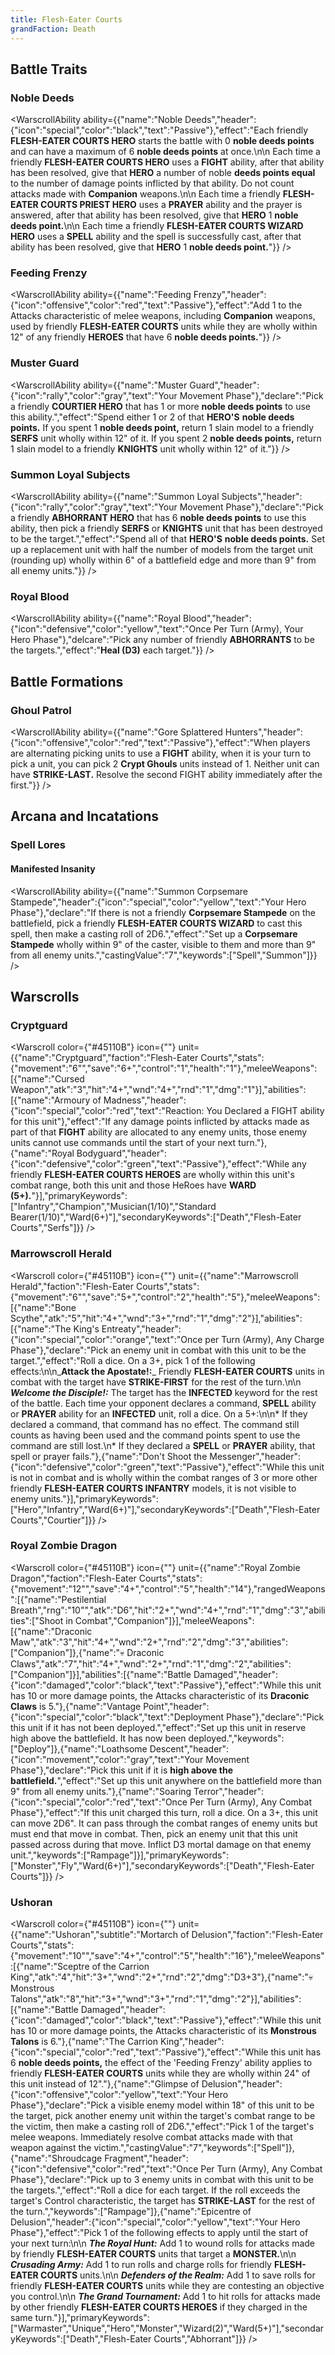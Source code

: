 ```yaml
---
title: Flesh-Eater Courts
grandFaction: Death
---
```



## Battle Traits

### Noble Deeds

<WarscrollAbility ability={{"name":"Noble Deeds","header":{"icon":"special","color":"black","text":"Passive"},"effect":"Each friendly **FLESH-EATER COURTS HERO** starts the battle with 0 **noble deeds points** and can have a maximum of 6 **noble deeds points** at once.\n\n Each time a friendly **FLESH-EATER COURTS HERO** uses a **FIGHT** ability, after that ability has been resolved, give that **HERO** a number of noble **deeds points equal** to the number of damage points inflicted by that ability. Do not count attacks made with **Companion** weapons.\n\n Each time a friendly **FLESH-EATER COURTS PRIEST HERO** uses a **PRAYER** ability and the prayer is answered, after that ability has been resolved, give that **HERO** 1 **noble deeds point.**\n\n Each time a friendly **FLESH-EATER COURTS WIZARD HERO** uses a **SPELL** ability and the spell is successfully cast, after that ability has been resolved, give that **HERO** 1 **noble deeds point.**"}} />

### Feeding Frenzy

<WarscrollAbility ability={{"name":"Feeding Frenzy","header":{"icon":"offensive","color":"red","text":"Passive"},"effect":"Add 1 to the Attacks characteristic of melee weapons, including **Companion** weapons, used by friendly **FLESH-EATER COURTS** units while they are wholly within 12\" of any friendly **HEROES** that have 6 **noble deeds points.**"}} />

### Muster Guard

<WarscrollAbility ability={{"name":"Muster Guard","header":{"icon":"rally","color":"gray","text":"Your Movement Phase"},"declare":"Pick a friendly **COURTIER HERO** that has 1 or more **noble deeds points** to use this ability.","effect":"Spend either 1 or 2 of that **HERO'S** **noble deeds points.** If you spent 1 **noble deeds point,** return 1 slain model to a friendly **SERFS** unit wholly within 12\" of it. If you spent 2 **noble deeds points,** return 1 slain model to a friendly **KNIGHTS** unit wholly within 12\" of it."}} />

### Summon Loyal Subjects

<WarscrollAbility ability={{"name":"Summon Loyal Subjects","header":{"icon":"rally","color":"gray","text":"Your Movement Phase"},"declare":"Pick a friendly **ABHORRANT HERO** that has 6 **noble deeds points** to use this ability, then pick a friendly **SERFS** or **KNIGHTS** unit that has been destroyed to be the target.","effect":"Spend all of that **HERO'S** **noble deeds points.** Set up a replacement unit with half the number of models from the target unit (rounding up) wholly within 6\" of a battlefield edge and more than 9\" from all enemy units."}} />

### Royal Blood

<WarscrollAbility ability={{"name":"Royal Blood","header":{"icon":"defensive","color":"yellow","text":"Once Per Turn (Army), Your Hero Phase"},"delcare":"Pick any number of friendly **ABHORRANTS** to be the targets.","effect":"**Heal (D3)** each target."}} />



## Battle Formations

### Ghoul Patrol

<WarscrollAbility ability={{"name":"Gore Splattered Hunters","header":{"icon":"offensive","color":"red","text":"Passive"},"effect":"When players are alternating picking units to use a **FIGHT** ability, when it is your turn to pick a unit, you can pick 2 **Crypt Ghouls** units instead of 1. Neither unit can have **STRIKE-LAST.** Resolve the second FIGHT ability immediately after the first."}} />



## Arcana and Incatations

### Spell Lores
#### Manifested Insanity

<WarscrollAbility ability={{"name":"Summon Corpsemare Stampede","header":{"icon":"special","color":"yellow","text":"Your Hero Phase"},"declare":"If there is not a friendly **Corpsemare Stampede** on the battlefield, pick a friendly **FLESH-EATER COURTS WIZARD** to cast this spell, then make a casting roll of 2D6.","effect":"Set up a **Corpsemare Stampede** wholly within 9\" of the caster, visible to them and more than 9\" from all enemy units.","castingValue":"7","keywords":["Spell","Summon"]}} />



## Warscrolls

### Cryptguard

<Warscroll color={"#45110B"} icon={""} unit={{"name":"Cryptguard","faction":"Flesh-Eater Courts","stats":{"movement":"6\"","save":"6+","control":"1","health":"1"},"meleeWeapons":[{"name":"Cursed Weapon","atk":"3","hit":"4+","wnd":"4+","rnd":"1","dmg":"1"}],"abilities":[{"name":"Armoury of Madness","header":{"icon":"special","color":"red","text":"Reaction: You Declared a FIGHT ability for this unit"},"effect":"If any damage points inflicted by attacks made as part of that **FIGHT** ability are allocated to any enemy units, those enemy units cannot use commands until the start of your next turn."},{"name":"Royal Bodyguard","header":{"icon":"defensive","color":"green","text":"Passive"},"effect":"While any friendly **FLESH-EATER COURTS HEROES** are wholly within this unit's combat range, both this unit and those HeRoes have **WARD (5+).**"}],"primaryKeywords":["Infantry","Champion","Musician(1/10)","Standard Bearer(1/10)","Ward(6+)"],"secondaryKeywords":["Death","Flesh-Eater Courts","Serfs"]}} />

### Marrowscroll Herald

<Warscroll color={"#45110B"} icon={""} unit={{"name":"Marrowscroll Herald","faction":"Flesh-Eater Courts","stats":{"movement":"6\"","save":"5+","control":"2","health":"5"},"meleeWeapons":[{"name":"Bone Scythe","atk":"5","hit":"4+","wnd":"3+","rnd":"1","dmg":"2"}],"abilities":[{"name":"The King's Entreaty","header":{"icon":"special","color":"orange","text":"Once per Turn (Army), Any Charge Phase"},"declare":"Pick an enemy unit in combat with this unit to be the target.","effect":"Roll a dice. On a 3+, pick 1 of the following effects:\n\n_**Attack the Apostate!:**_ Friendly **FLESH-EATER COURTS** units in combat with the target have **STRIKE-FIRST** for the rest of the turn.\n\n _**Welcome the Disciple!:**_ The target has the **INFECTED** keyword for the rest of the battle. Each time your opponent declares a command, **SPELL** ability or **PRAYER** ability for an **INFECTED** unit, roll a dice. On a 5+:\n\n* If they declared a command, that command has no effect. The command still counts as having been used and the command points spent to use the command are still lost.\n* If they declared a **SPELL** or **PRAYER** ability, that spell or prayer fails."},{"name":"Don't Shoot the Messenger","header":{"icon":"defensive","color":"green","text":"Passive"},"effect":"While this unit is not in combat and is wholly within the combat ranges of 3 or more other friendly **FLESH-EATER COURTS INFANTRY** models, it is not visible to enemy units."}],"primaryKeywords":["Hero","Infantry","Ward(6+)"],"secondaryKeywords":["Death","Flesh-Eater Courts","Courtier"]}} />

### Royal Zombie Dragon

<Warscroll color={"#45110B"} icon={""} unit={{"name":"Royal Zombie Dragon","faction":"Flesh-Eater Courts","stats":{"movement":"12\"","save":"4+","control":"5","health":"14"},"rangedWeapons":[{"name":"Pestilential Breath","rng":"10\"","atk":"D6","hit":"2+","wnd":"4+","rnd":"1","dmg":"3","abilities":["Shoot in Combat","Companion"]}],"meleeWeapons":[{"name":"Draconic Maw","atk":"3","hit":"4+","wnd":"2+","rnd":"2","dmg":"3","abilities":["Companion"]},{"name":"💀 Draconic Claws","atk":"7","hit":"4+","wnd":"2+","rnd":"1","dmg":"2","abilities":["Companion"]}],"abilities":[{"name":"Battle Damaged","header":{"icon":"damaged","color":"black","text":"Passive"},"effect":"While this unit has 10 or more damage points, the Attacks characteristic of its **Draconic Claws** is 5."},{"name":"Vantage Point","header":{"icon":"special","color":"black","text":"Deployment Phase"},"declare":"Pick this unit if it has not been deployed.","effect":"Set up this unit in reserve high above the battlefield. It has now been deployed.","keywords":["Deploy"]},{"name":"Loathsome Descent","header":{"icon":"movement","color":"gray","text":"Your Movement Phase"},"declare":"Pick this unit if it is **high above the battlefield.**","effect":"Set up this unit anywhere on the battlefield more than 9\" from all enemy units."},{"name":"Soaring Terror","header":{"icon":"special","color":"red","text":"Once Per Turn (Army), Any Combat Phase"},"effect":"If this unit charged this turn, roll a dice. On a 3+, this unit can move 2D6\". It can pass through the combat ranges of enemy units but must end that move in combat. Then, pick an enemy unit that this unit passed across during that move. Inflict D3 mortal damage on that enemy unit.","keywords":["Rampage"]}],"primaryKeywords":["Monster","Fly","Ward(6+)"],"secondaryKeywords":["Death","Flesh-Eater Courts"]}} />

### Ushoran

<Warscroll color={"#45110B"} icon={""} unit={{"name":"Ushoran","subtitle":"Mortarch of Delusion","faction":"Flesh-Eater Courts","stats":{"movement":"10\"","save":"4+","control":"5","health":"16"},"meleeWeapons":[{"name":"Sceptre of the Carrion King","atk":"4","hit":"3+","wnd":"2+","rnd":"2","dmg":"D3+3"},{"name":"💀 Monstrous Talons","atk":"8","hit":"3+","wnd":"3+","rnd":"1","dmg":"2"}],"abilities":[{"name":"Battle Damaged","header":{"icon":"damaged","color":"black","text":"Passive"},"effect":"While this unit has 10 or more damage points, the Attacks characteristic of its **Monstrous Talons** is 6."},{"name":"The Carrion King","header":{"icon":"special","color":"red","text":"Passive"},"effect":"While this unit has 6 **noble deeds points,** the effect of the 'Feeding Frenzy' ability applies to friendly **FLESH-EATER COURTS** units while they are wholly within 24\" of this unit instead of 12\"."},{"name":"Glimpse of Delusion","header":{"icon":"offensive","color":"yellow","text":"Your Hero Phase"},"declare":"Pick a visible enemy model within 18\" of this unit to be the target, pick another enemy unit within the target's combat range to be the victim, then make a casting roll of 2D6.","effect":"Pick 1 of the target's melee weapons. Immediately resolve combat attacks made with that weapon against the victim.","castingValue":"7","keywords":["Spell"]},{"name":"Shroudcage Fragment","header":{"icon":"defensive","color":"red","text":"Once Per Turn (Army), Any Combat Phase"},"declare":"Pick up to 3 enemy units in combat with this unit to be the targets.","effect":"Roll a dice for each target. If the roll exceeds the target's Control characteristic, the target has **STRIKE-LAST** for the rest of the turn.","keywords":["Rampage"]},{"name":"Epicentre of Delusion","header":{"icon":"special","color":"yellow","text":"Your Hero Phase"},"effect":"Pick 1 of the following effects to apply until the start of your next turn:\n\n _**The Royal Hunt:**_ Add 1 to wound rolls for attacks made by friendly **FLESH-EATER COURTS** units that target a **MONSTER.**\n\n _**Crusading Army:**_ Add 1 to run rolls and charge rolls for friendly **FLESH-EATER COURTS** units.\n\n _**Defenders of the Realm:**_ Add 1 to save rolls for friendly **FLESH-EATER COURTS** units while they are contesting an objective you control.\n\n _**The Grand Tournament:**_ Add 1 to hit rolls for attacks made by other friendly **FLESH-EATER COURTS HEROES** if they charged in the same turn."}],"primaryKeywords":["Warmaster","Unique","Hero","Monster","Wizard(2)","Ward(5+)"],"secondaryKeywords":["Death","Flesh-Eater Courts","Abhorrant"]}} />

